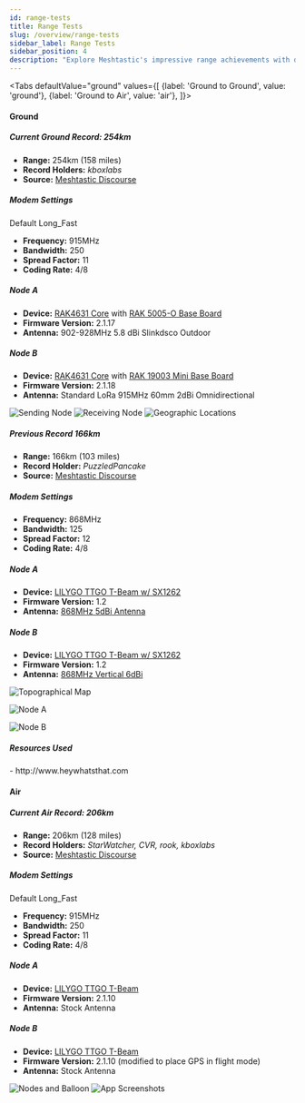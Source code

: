```yaml
---
id: range-tests
title: Range Tests
slug: /overview/range-tests
sidebar_label: Range Tests
sidebar_position: 4
description: "Explore Meshtastic's impressive range achievements with detailed modem settings and device configurations for both ground and air records."
---
```



<Tabs
defaultValue="ground"
values={[
{label: 'Ground to Ground', value: 'ground'},
{label: 'Ground to Air', value: 'air'},
]}>

<TabItem value="ground">

#### Ground

##### Current Ground Record: 254km

- **Range:** 254km (158 miles)
- **Record Holders:** _kboxlabs_
- **Source:** [Meshtastic Discourse](https://meshtastic.discourse.group/t/practical-range-test-results/692/137)

<h5 id="modem-settings-254">Modem Settings</h5>

Default Long_Fast

- **Frequency:** 915MHz
- **Bandwidth:** 250
- **Spread Factor:** 11
- **Coding Rate:** 4/8

<h5 id="node-a-254">Node A</h5>

- **Device:** [RAK4631 Core](/docs/hardware/devices/rak-wireless/WisBlock/core-module) with [RAK 5005-O Base Board](/docs/hardware/devices/rak-wireless/WisBlock/base-board)
- **Firmware Version:** 2.1.17
- **Antenna:** 902-928MHz 5.8 dBi Slinkdsco Outdoor

<h5 id="node-b-254">Node B</h5>

- **Device:** [RAK4631 Core](/docs/hardware/devices/rak-wireless/WisBlock/core-module) with [RAK 19003 Mini Base Board](/docs/hardware/devices/rak-wireless/WisBlock/base-board)
- **Firmware Version:** 2.1.18
- **Antenna:** Standard LoRa 915MHz 60mm 2dBi Omnidirectional

<img src="/img/records/kboxlabs_sender.webp" alt="Sending Node" />

<img src="/img/records/kboxlabs_receiver.webp" alt="Receiving Node" />

<img src="/img/records/kboxlabs_map.webp" alt="Geographic Locations" />

##### Previous Record 166km

- **Range:** 166km (103 miles)
- **Record Holder:** _PuzzledPancake_
- **Source:** [Meshtastic Discourse](https://meshtastic.discourse.group/t/practical-range-test-results/692/44)

<h5 id="modem-settings-166">Modem Settings</h5>

- **Frequency:** 868MHz
- **Bandwidth:** 125
- **Spread Factor:** 12
- **Coding Rate:** 4/8

<h5 id="node-a-166">Node A</h5>

- **Device:** [LILYGO TTGO T-Beam w/ SX1262](/docs/hardware/devices/lilygo/tbeam/?t-beam=sx1262)
- **Firmware Version:** 1.2
- **Antenna:** [868MHz 5dBi Antenna](https://ivent.co.nz/product/category/1000/868mhz%205dbi%20antenna%20193mm%20black%20sma%20%28m%29/38646)

<h5 id="node-b-166">Node B</h5>

- **Device:** [LILYGO TTGO T-Beam w/ SX1262](/docs/hardware/devices/lilygo/tbeam/?t-beam=sx1262)
- **Firmware Version:** 1.2
- **Antenna:** [868MHz Vertical 6dBi](https://ivent.co.nz/product/category/1000/868mhz%20vertical%206dbi%20antenna/38606)

![Topographical Map](https://canada1.discourse-cdn.com/free1/uploads/meshtastic/optimized/2X/a/a0a26e4d40a5b9ccba9185eb70e2eaf66f0b0587_2_1380x888.jpeg)

![Node A](https://canada1.discourse-cdn.com/free1/uploads/meshtastic/optimized/2X/9/99ec4bcc18b21f4e95ac1bcc0592b608c9c4f567_2_1332x1000.jpeg)

![Node B](https://canada1.discourse-cdn.com/free1/uploads/meshtastic/optimized/2X/1/1c8bd5fc41f7bab925404b657a9c481882de9313_2_1332x1000.jpeg)

<h5>Resources Used</h5>- http://www.heywhatsthat.com

</TabItem>

<TabItem value="air">

#### Air

##### Current Air Record: 206km

- **Range:** 206km (128 miles)
- **Record Holders:** _StarWatcher, CVR, rook, kboxlabs_
- **Source:** [Meshtastic Discourse](https://meshtastic.discourse.group/t/practical-range-test-results/692/130)

<h5 id="modem-settings-206">Modem Settings</h5>

Default Long_Fast

- **Frequency:** 915MHz
- **Bandwidth:** 250
- **Spread Factor:** 11
- **Coding Rate:** 4/8

<h5 id="node-a-206">Node A</h5>

- **Device:** [LILYGO TTGO T-Beam](/docs/hardware/devices/lilygo/tbeam/?t-beam=1.1)
- **Firmware Version:** 2.1.10
- **Antenna:** Stock Antenna

<h5 id="node-b-206">Node B</h5>

- **Device:** [LILYGO TTGO T-Beam](/docs/hardware/devices/lilygo/tbeam/?t-beam=1.1)
- **Firmware Version:** 2.1.10 (modified to place GPS in flight mode)
- **Antenna:** Stock Antenna

<img src="/img/records/Devices-Balloon.webp" alt="Nodes and Balloon" />

<img src="/img/records/app-screenshots.webp" alt="App Screenshots" />

</TabItem>
</Tabs>
